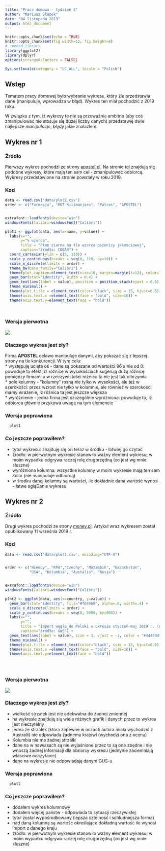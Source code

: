 ```yaml
---
title: "Praca domowa - tydzień 4"
author: "Mariusz Słapek"
date: "04 listopada 2019"
output: html_document
---
```


```r
knitr::opts_chunk$set(echo = TRUE)
knitr::opts_chunk$set(fig.width=12, fig.height=8) 
# needed library
library(ggplot2)
library(dplyr)
options(stringsAsFactors = FALSE)

Sys.setlocale(category = "LC_ALL", locale = "Polish")
```

## Wstęp

Tematem pracy domowej było wybranie wykresu, który źle przedstawia dane (manipuluje, wprowadza w błąd). Wykres ten miał pochodzić z 2019 roku. 

W związku z tym, iż wykresy te nie są przeważnie ambitne (aby coś zmanipulować nie stosuje się dużej liczby danych) przedstawię dwie najlepsze *manipulacje*, *błędy* jakie znalazłem.


## Wykres nr 1

### Źródło

Pierwszy wykres pochodzi ze strony [apostel.pl](http://apostel.pl/home/). Na stronie tej znajdują się podobne wykresy, które mają ten sam cel - zmanipulować odbiorcę. Wykresy przedstawione na stronie powstały w roku 2019. 

### Kod

```r
data <- read.csv('data/plot2.csv')
order <- c("Formacja", "RGT Kilimanjaro", "Patras", "APOSTEL")


extrafont::loadfonts(device="win")
windowsFonts(Calibri=windowsFont("Calibri"))

plot1 <- ggplot(data, aes(x=name, y=value)) +
  labs(x="", 
       y="% wzorca",
       title = "Plon ziarna na tle wzorca pszenicy jakościowej",
       caption="źródło: COBAR") +
  coord_cartesian(ylim = c(5, 110)) +
  scale_y_continuous(breaks = seq(0, 110, by=10)) +
  scale_x_discrete(limits = order) +
  theme_bw(base_family="Calibri") +
  theme(plot.caption=element_text(size=10, margin=margin(t=12), color="#7a7d7e")) +
  geom_bar(stat="identity", width = 0.4) +
  geom_text(aes(label = value), position = position_stack(vjust = 0.5), size = 6, color = "white") +
  theme_minimal() +
  theme(plot.title = element_text(color="black", size = 15, hjust=0.5)) +
  theme(axis.text.x =element_text(face = "bold", size=10)) +
  theme(axis.text.y=element_text(face = "bold"))

  
```


### Wersja pierwotna

![](plots/plot2.jpg) 

### Dlaczego wykres jest zły?

Firma **APOSTEL** celowo manipuluje danymi, aby pokazać się z lepszej strony na tle konkurencji. W tym celu:  
* występuję ucięta oś - dane są pokazane od wartości 96 a nie od 0: 
  powoduje to efekt, iż różnice w wysokościach sugerują dużą różnicę pomiędzy firmami a w rzeczywistości różnica ta nie jest
  tak olbrzymia  
* pole kolumny - "kolumny" rosną nie tylko w wysokości, ale też w szerokości: 
  przez wzrost nie tylko w kolumnie, ale również w szerokości mamy wrażenie, iż różnica ta jest jeszcze większa  
* wyróżnienie - jedna firma jest szczególnie wyróżniona: 
  powoduje to, iż odbiorca głównie przykuwa uwagę na tym elemencie  



### Wersja poprawiona

```r
  plot1
```



### Co jeszcze poprawiłem?

* tytuł wykresu: znajduję się on teraz w środku - łatwiej go czytać  
* źródło: w pierwotnym wykresie stanowiło ważny element wykresu; w moim wypadku odgrywa raczej rolę drugorzędną (co jest wg mnie słuszne)  
* wyróżniona kolumna: wszystkie kolumny w moim wykresie mają ten sam kolor (nie manipuluje odbiorcą)  
* w środku danej kolumny są wartości, ile dokładnie dana wartość wynosi - łatwe ogląDanie wykresu  


## Wykres nr 2



### Źródło

Drugi wykres pochodzi ze strony [money.pl](https://www.money.pl/gospodarka/wegiel-z-mozambiku-to-gwozdz-do-trumny-kopalnie-nie-daja-rady-6423400036157569a.html). Artykuł wraz wykresem został opublikowany 11 września 2019 r.

### Kod

```r
data <- read.csv('data/plot1.csv', encoding="UTF-8")


order <- c("Niemcy", "RPA","Czechy", "Mozambik", "Kazachstan",
           "USA", "Kolumbia", "Austalia", "Rosja")


extrafont::loadfonts(device="win")
windowsFonts(Calibri=windowsFont("Calibri"))

plot2 <- ggplot(data, aes(x=country, y=value)) +
  geom_bar(stat="identity", fill="#f68060", alpha=.6, width=.4) +
  scale_x_discrete(limits = order) +
  scale_y_continuous(breaks = seq(0, 5000, by=500)) +
  labs(x="", 
       y="",
       title = "Import węgla do Polski w okresie styczeń-maj 2019 r. (w tys. ton)",
       caption="źródło: GUS") +
  geom_text(aes(label = value), size = 3, vjust = -1, color = "#444444") +
  theme_minimal() +
  theme(plot.title = element_text(color="black", size = 15, hjust=0.5)) +
  theme(axis.text.x =element_text(face = "bold", size=10)) +
  theme(axis.text.y=element_text(face = "bold"))


  
```



### Wersja pierwotna

![](plots/plot1.jpg) 

### Dlaczego wykres jest zły?

* wielkość strzałek jest nie adekwatna do żadnej zmiennej  
* na wykresie znajduję się wiele różnych grafik i danych przez to wykres jest nieczytelny  
* jedna ze strzałek (która zapewne w oczach autora miała wychodzić z Australii) nie odpowiada żadnemu krajowi (wychodzi ona z ocenu)  
* Kolumbia nie ma żadnej strzałki  
* dane na w nawiasach są nie wyjaśnione przez to są one zbędne i nie wnoszą żadnej informacji dla obriorcy wykresu (jednynie zaciemniają właściwe odczytanie)  
* dane na wykresie nie odpowiadają danym GUS-u  


### Wersja poprawiona

```r
  plot2
```



### Co jeszcze poprawiłem?

* dodałem wykres kolumnowy  
* dodałem więcej państw - odpowiada to sytuacji rzeczywistej  
* tytuł został wypośrodkowany (lepsza cztelność i schludniejsza forma)  
* nad daną kolumną są wartość określające dokładną wartość ile wynosi import z danego kraju  
* źródło: w pierwotnym wykresie stanowiło ważny element wykresu; w moim wypadku odgrywa raczej rolę drugorzędną (co jest wg mnie słuszne)  




